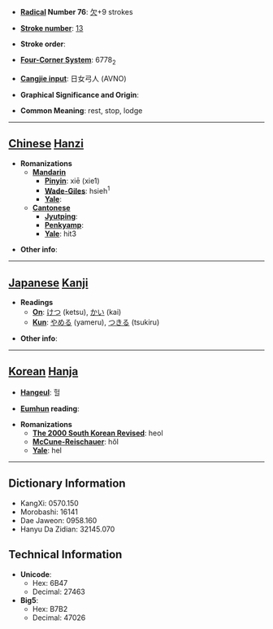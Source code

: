 * '''[[Wiktionary:Chinese radical index| Radical]] Number 76''': [[Wiktionary:Chinese radical index 欠|欠]]+9 strokes

* '''[[Wiktionary:Chinese total strokes index|Stroke number]]''': [[Wiktionary:Chinese total strokes index 13|13]]

* '''Stroke order''': 

* '''[[Wiktionary:Chinese four corner index|Four-Corner System]]''': 6778<sub>2</sub>

* '''[[Wiktionary:Chinese Cangjie index|Cangjie input]]''': 日女弓人 (AVNO)

* '''Graphical Significance and Origin''': 

* '''Common Meaning''': rest, stop, lodge

----

== [[Chinese]] [[Hanzi]] ==

* '''Romanizations'''
** '''[[Mandarin]]'''
*** '''[[Pinyin]]''': xiē (xie1)
*** '''[[Wade-Giles]]''': hsieh<sup>1</sup>
*** '''[[Yale]]''': 
** '''[[Cantonese]]'''
*** '''[[Jyutping]]''':
*** '''[[Penkyamp]]''': 
*** '''[[Yale]]''': hit3

* '''Other info''': 

----

== [[Japanese]] [[Kanji]] ==

* '''Readings'''
** '''[[On]]''': [[けつ]] (ketsu), [[かい]] (kai)
** '''[[Kun]]''': [[やめる]] (yameru), [[つきる]] (tsukiru)

* '''Other info''':  

----

== [[Korean]] [[Hanja]] ==

* '''[[Hangeul]]''': 헐

* '''[[Eumhun]] reading''': 

* '''Romanizations'''
** '''[[The 2000 South Korean Revised Romanization|The 2000 South Korean Revised]]''': heol
** '''[[McCune-Reischauer]]''': hŏl
** '''[[Yale]]''': hel

----

== Dictionary Information ==

* KangXi: 0570.150
* Morobashi: 16141
* Dae Jaweon: 0958.160
* Hanyu Da Zidian: 32145.070

== Technical Information ==

* '''Unicode''':
** Hex: 6B47
** Decimal: 27463
* '''Big5''':
** Hex: B7B2
** Decimal: 47026